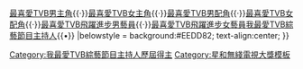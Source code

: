 {{Navbox 
| name      = 星和無線電視大獎我最愛TVB綜藝節目主持人
| title     = [[星和無線電視大獎]]我最愛TVB綜藝節目主持人|最愛TVB綜藝節目主持]]
| basestyle = background: #EEDD82
| state     = {{{state|autocollapse}}}
| listclass = hlist
 
| list1 =
* [[藍心湄]]《[[女人我最大]]》([[星和無線電視大獎2013|2013]])
* [[薛家燕]]、[[王祖藍]]  《[[Sunday扮嘢王]]》 ([[星和無線電視大獎2014|2014]])
* [[鄭少秋]]、[[汪明荃]]、[[林曉峰]] 《[[Sunday靚聲王]]》 ([[星和無綫電視大獎2015|2015]])	
* [[鄭裕玲 ]]、[[農夫 (組合)|農夫]] 《[[Do姐有問題]]》 ([[星和無綫電視大獎2016|2016]])
|below  = [[星和無綫電視大獎最喜愛TVB電視劇集|最喜愛TVB電視劇集]]{{·}}[[星和無綫電視大獎最喜愛TVB男主角|最喜愛TVB男主角]]{{·}}[[星和無綫電視大獎最喜愛TVB女主角|最喜愛TVB女主角]]{{·}}[[星和無綫電視大獎最喜愛TVB男配角|最喜愛TVB男配角]]{{·}}[[星和無綫電視大獎最喜愛TVB女配角|最喜愛TVB女配角]]{{·}}[[星和無綫電視大獎最喜愛TVB飛躍進步男藝員|最喜愛TVB飛躍進步男藝員]]{{·}}[[星和無綫電視大獎最喜愛TVB飛躍進步女藝員|最喜愛TVB飛躍進步女藝員]][[星和無線電視大獎|我最愛TVB綜藝節目主持人]]{{•}}
|belowstyle = background:#EEDD82; text-align:center; 
}}<noinclude>
{{collapsible option}}
[[Category:我最愛TVB綜藝節目主持人歷屆得主]]
[[Category:星和無綫電視大獎模板]]
</noinclude>
